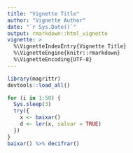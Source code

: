 ```yaml
---
title: "Vignette Title"
author: "Vignette Author"
date: "`r Sys.Date()`"
output: rmarkdown::html_vignette
vignette: >
  %\VignetteIndexEntry{Vignette Title}
  %\VignetteEngine{knitr::rmarkdown}
  %\VignetteEncoding{UTF-8}
---
```


```r
library(magrittr)
devtools::load_all()

for (i in 1:50) {
  Sys.sleep(3)
  try({
    x <- baixar()
    d <- ler(x, salvar = TRUE)
  })
}
baixar() %>% decifrar()
```

